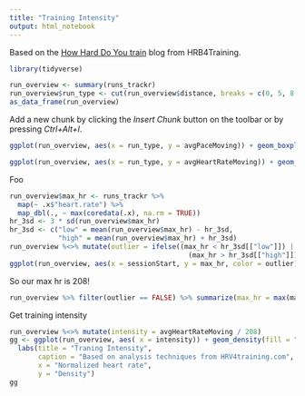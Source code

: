 ```yaml
---
title: "Training Intensity"
output: html_notebook
---
```


Based on the [How Hard Do You train](http://www.hrv4training.com/blog/how-hard-do-you-train) 
blog from HRB4Training.

```r
library(tidyverse)
```

```r
run_overview <- summary(runs_trackr)
run_overview$run_type <- cut(run_overview$distance, breaks = c(0, 5, 8, 10, 15))
as_data_frame(run_overview)
```

Add a new chunk by clicking the *Insert Chunk* button on the toolbar or by pressing *Ctrl+Alt+I*.

```r
ggplot(run_overview, aes(x = run_type, y = avgPaceMoving)) + geom_boxplot()
```

```r
ggplot(run_overview, aes(x = run_type, y = avgHeartRateMoving)) + geom_boxplot()
```

Foo
```r
run_overview$max_hr <- runs_trackr %>% 
  map(~ .x$"heart.rate") %>% 
  map_dbl(., ~ max(coredata(.x), na.rm = TRUE))
hr_3sd <- 3 * sd(run_overview$max_hr)
hr_3sd <- c("low" = mean(run_overview$max_hr) - hr_3sd, 
            "high" = mean(run_overview$max_hr) + hr_3sd)
run_overview %<>% mutate(outlier = ifelse((max_hr < hr_3sd[["low"]]) | 
                                            (max_hr > hr_3sd[["high"]]), TRUE, FALSE))
ggplot(run_overview, aes(x = sessionStart, y = max_hr, color = outlier)) + geom_point() + theme_minimal()
```

So our max hr is 208!

```r
run_overview %>% filter(outlier == FALSE) %>% summarize(max_hr = max(max_hr))
```


  
Get training intensity

```r
run_overview %<>% mutate(intensity = avgHeartRateMoving / 208)
gg <- ggplot(run_overview, aes( x = intensity)) + geom_density(fill = "steelblue") + theme_minimal() +
  labs(title = "Traning Intensity", 
       caption = "Based on analysis techniques from HRV4training.com",
       x = "Normalized heart rate",
       y = "Density")
gg
```
